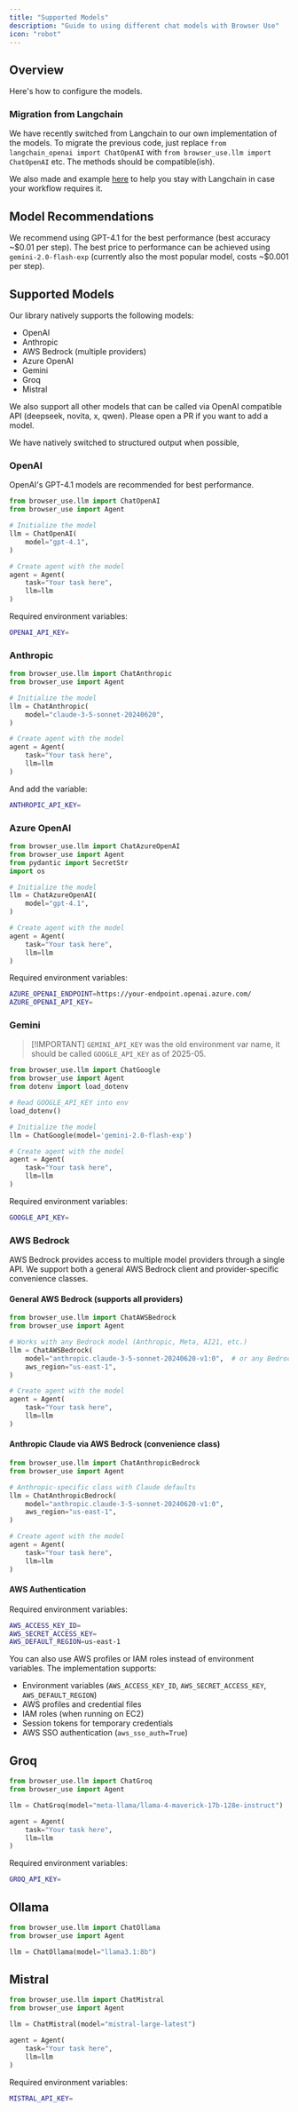 ```yaml
---
title: "Supported Models"
description: "Guide to using different chat models with Browser Use"
icon: "robot"
---
```


## Overview

Here's how to configure the models.

### Migration from Langchain

We have recently switched from Langchain to our own implementation of the models. To migrate the previous code, just replace `from langchain_openai import ChatOpenAI` with `from browser_use.llm import ChatOpenAI` etc. The methods should be compatible(ish).

We also made and example [here](https://github.com/browser-use/browser-use/blob/main/examples/models/langchain) to help you stay with Langchain in case your workflow requires it.

## Model Recommendations

We recommend using GPT-4.1 for the best performance (best accuracy ~\$0.01 per step). The best price to performance can be achieved using `gemini-2.0-flash-exp` (currently also the most popular model, costs ~\$0.001 per step).

## Supported Models

Our library natively supports the following models:

- OpenAI
- Anthropic
- AWS Bedrock (multiple providers)
- Azure OpenAI
- Gemini
- Groq
- Mistral

We also support all other models that can be called via OpenAI compatible API (deepseek, novita, x, qwen). Please open a PR if you want to add a model.

We have natively switched to structured output when possible,

### OpenAI

OpenAI's GPT-4.1 models are recommended for best performance.

```python
from browser_use.llm import ChatOpenAI
from browser_use import Agent

# Initialize the model
llm = ChatOpenAI(
    model="gpt-4.1",
)

# Create agent with the model
agent = Agent(
    task="Your task here",
    llm=llm
)
```

Required environment variables:

```bash .env
OPENAI_API_KEY=
```

### Anthropic

```python
from browser_use.llm import ChatAnthropic
from browser_use import Agent

# Initialize the model
llm = ChatAnthropic(
    model="claude-3-5-sonnet-20240620",
)

# Create agent with the model
agent = Agent(
    task="Your task here",
    llm=llm
)
```

And add the variable:

```bash .env
ANTHROPIC_API_KEY=
```

### Azure OpenAI

```python
from browser_use.llm import ChatAzureOpenAI
from browser_use import Agent
from pydantic import SecretStr
import os

# Initialize the model
llm = ChatAzureOpenAI(
    model="gpt-4.1",
)

# Create agent with the model
agent = Agent(
    task="Your task here",
    llm=llm
)
```

Required environment variables:

```bash .env
AZURE_OPENAI_ENDPOINT=https://your-endpoint.openai.azure.com/
AZURE_OPENAI_API_KEY=
```

### Gemini

> [!IMPORTANT] `GEMINI_API_KEY` was the old environment var name, it should be called `GOOGLE_API_KEY` as of 2025-05.

```python
from browser_use.llm import ChatGoogle
from browser_use import Agent
from dotenv import load_dotenv

# Read GOOGLE_API_KEY into env
load_dotenv()

# Initialize the model
llm = ChatGoogle(model='gemini-2.0-flash-exp')

# Create agent with the model
agent = Agent(
    task="Your task here",
    llm=llm
)
```

Required environment variables:

```bash .env
GOOGLE_API_KEY=
```

### AWS Bedrock

AWS Bedrock provides access to multiple model providers through a single API. We support both a general AWS Bedrock client and provider-specific convenience classes.

#### General AWS Bedrock (supports all providers)

```python
from browser_use.llm import ChatAWSBedrock
from browser_use import Agent

# Works with any Bedrock model (Anthropic, Meta, AI21, etc.)
llm = ChatAWSBedrock(
    model="anthropic.claude-3-5-sonnet-20240620-v1:0",  # or any Bedrock model
    aws_region="us-east-1",
)

# Create agent with the model
agent = Agent(
    task="Your task here",
    llm=llm
)
```

#### Anthropic Claude via AWS Bedrock (convenience class)

```python
from browser_use.llm import ChatAnthropicBedrock
from browser_use import Agent

# Anthropic-specific class with Claude defaults
llm = ChatAnthropicBedrock(
    model="anthropic.claude-3-5-sonnet-20240620-v1:0",
    aws_region="us-east-1",
)

# Create agent with the model
agent = Agent(
    task="Your task here",
    llm=llm
)
```

#### AWS Authentication

Required environment variables:

```bash .env
AWS_ACCESS_KEY_ID=
AWS_SECRET_ACCESS_KEY=
AWS_DEFAULT_REGION=us-east-1
```

You can also use AWS profiles or IAM roles instead of environment variables. The implementation supports:

- Environment variables (`AWS_ACCESS_KEY_ID`, `AWS_SECRET_ACCESS_KEY`, `AWS_DEFAULT_REGION`)
- AWS profiles and credential files
- IAM roles (when running on EC2)
- Session tokens for temporary credentials
- AWS SSO authentication (`aws_sso_auth=True`)

## Groq

```python
from browser_use.llm import ChatGroq
from browser_use import Agent

llm = ChatGroq(model="meta-llama/llama-4-maverick-17b-128e-instruct")

agent = Agent(
    task="Your task here",
    llm=llm
)
```

Required environment variables:

```bash .env
GROQ_API_KEY=
```

## Ollama

```python
from browser_use.llm import ChatOllama
from browser_use import Agent

llm = ChatOllama(model="llama3.1:8b")
```

## Mistral

```python
from browser_use.llm import ChatMistral
from browser_use import Agent

llm = ChatMistral(model="mistral-large-latest")

agent = Agent(
    task="Your task here",
    llm=llm
)
```

Required environment variables:

```bash .env
MISTRAL_API_KEY=
```
